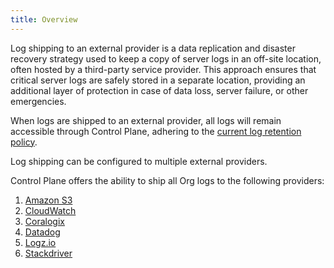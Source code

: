 ```yaml
---
title: Overview
---
```


Log shipping to an external provider is a data replication and disaster recovery strategy used to keep a copy of server logs in an off-site location, often hosted by a third-party service provider. This approach ensures that critical server logs are safely stored in a separate location, providing an additional layer of protection in case of data loss, server failure, or other emergencies.

When logs are shipped to an external provider, all logs will remain accessible through Control Plane, adhering to the [current log retention policy](/reference/logs#log-retention).

Log shipping can be configured to multiple external providers.

Control Plane offers the ability to ship all Org logs to the following providers:

1. [Amazon S3](/external-logging/s3)
2. [CloudWatch](/external-logging/cloudwatch)
3. [Coralogix](/external-logging/coralogix)
4. [Datadog](/external-logging/datadog)
5. [Logz.io](/external-logging/logz-io)
6. [Stackdriver](/external-logging/stackdriver)
